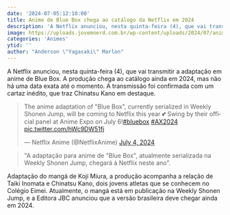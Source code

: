 ```yaml
---
date: '2024-07-05:12:10:00'
title: Anime de Blue Box chega ao catálogo da Netflix em 2024
description: 'A Netflix anunciou, nesta quinta-feira (4), que vai transmitir a adaptação em anime de Blue Box. A produção chega ao catálogo ainda em 2024, mas não há uma data exata até o momento. A transmissão foi confirmada com um cartaz inédito, que traz Chinatsu Kano em destaque.'
image: https://uploads.jovemnerd.com.br/wp-content/uploads/2024/07/anime_blue_box_netflix__94xtsgj.jpeg
categories: 'Animes'
ytid: ''
author: "Anderson \"Yagasaki\" Marlon"
---
```


A Netflix anunciou, nesta quinta-feira (4), que vai transmitir a adaptação em anime de Blue Box. A produção chega ao catálogo ainda em 2024, mas não há uma data exata até o momento. A transmissão foi confirmada com um cartaz inédito, que traz Chinatsu Kano em destaque.

<blockquote class="twitter-tweet"><p lang="en" dir="ltr">The anime adaptation of &quot;Blue Box&quot;, currently serialized in Weekly Shonen Jump, will be coming to Netflix this year 💕 Swing by their official panel at Anime Expo on July 6!<a href="https://twitter.com/hashtag/bluebox?src=hash&amp;ref_src=twsrc%5Etfw">#bluebox</a> <a href="https://twitter.com/hashtag/AX2024?src=hash&amp;ref_src=twsrc%5Etfw">#AX2024</a> <a href="https://t.co/hWc9DW51fj">pic.twitter.com/hWc9DW51fj</a></p>&mdash; Netflix Anime (@NetflixAnime) <a href="https://twitter.com/NetflixAnime/status/1808893541160267847?ref_src=twsrc%5Etfw">July 4, 2024</a></blockquote> <script async src="https://platform.twitter.com/widgets.js" charset="utf-8"></script>

> "A adaptação para anime de "Blue Box", atualmente serializada na Weekly Shonen Jump, chegará à Netflix neste ano".

Adaptação do mangá de Koji Miura, a produção acompanha a relação de Taiki Inomata e Chinatsu Kano, dois jovens atletas que se conhecem no Colégio Eimei. Atualmente, o mangá está em publicação na Weekly Shonen Jump, e a Editora JBC anunciou que a versão brasileira deve chegar ainda em 2024.
